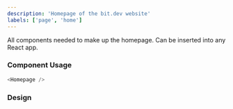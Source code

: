 ```yaml
---
description: 'Homepage of the bit.dev website'
labels: ['page', 'home']
---
```



All components needed to make up the homepage. Can be inserted into any React app.

### Component Usage

```js
<Homepage />
```

### Design

<FigmaEmbed src="https://www.figma.com/embed?embed_host=share&url=https%3A%2F%2Fwww.figma.com%2Ffile%2FhMvSkyTqPMvSbrmqBbs6nZ%2Fhomepage%3Fnode-id%3D1679%253A118322" />
